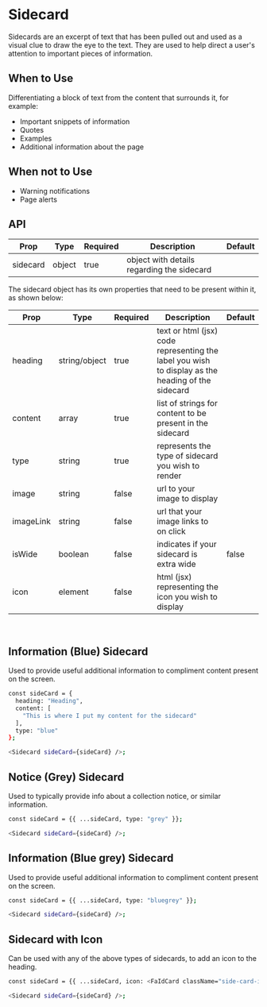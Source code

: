
<Meta title="Sidecard" component={Sidecard} />

# Sidecard

Sidecards are an excerpt of text that has been pulled out and used as a visual clue
to draw the eye to the text. They are used to help direct a user's attention
to important pieces of information.

## When to Use

Differentiating a block of text from the content that surrounds it, for example:

- Important snippets of information
- Quotes
- Examples
- Additional information about the page

## When not to Use

- Warning notifications
- Page alerts

## API

| Prop     | Type   | Required | Description                                | Default |
| -------- | ------ | -------- | ------------------------------------------ | ------- |
| sidecard | object | true     | object with details regarding the sidecard |         |

The sidecard object has its own properties that need to be present within it, as shown below:

| Prop      | Type          | Required | Description                                                                                       | Default |
| --------- | ------------- | -------- | ------------------------------------------------------------------------------------------------- | ------- |
| heading   | string/object | true     | text or html (jsx) code representing the label you wish to display as the heading of the sidecard |         |
| content   | array         | true     | list of strings for content to be present in the sidecard                                         |         |
| type      | string        | true     | represents the type of sidecard you wish to render                                                |         |
| image     | string        | false    | url to your image to display                                                                      |         |
| imageLink | string        | false    | url that your image links to on click                                                             |         |
| isWide    | boolean       | false    | indicates if your sidecard is extra wide                                                          | false   |
| icon      | element       | false    | html (jsx) representing the icon you wish to display                                              |         |

<br />

## Information (Blue) Sidecard

Used to provide useful additional information to compliment content present on the screen.

<Story name="Information (Blue) Sidecard" id="sidecard--blue"></Story>

```bash
const sideCard = {
  heading: "Heading",
  content: [
    "This is where I put my content for the sidecard"
  ],
  type: "blue"
};

<Sidecard sideCard={sideCard} />;
```

## Notice (Grey) Sidecard

Used to typically provide info about a collection notice, or similar information.

<Story name="Notice (Grey) Sidecard" id="sidecard--grey"></Story>

```bash
const sideCard = {{ ...sideCard, type: "grey" }};

<Sidecard sideCard={sideCard} />;
```

## Information (Blue grey) Sidecard

Used to provide useful additional information to compliment content present on the screen.

<Story name="Information (Blue grey) Sidecard" id="sidecard--blue-grey"></Story>

```bash
const sideCard = {{ ...sideCard, type: "bluegrey" }};

<Sidecard sideCard={sideCard} />;
```

## Sidecard with Icon

Can be used with any of the above types of sidecards, to add an icon to the heading.

<Story name="Sidecard with Icon" id="sidecard--with-icon"></Story>

```bash
const sideCard = {{ ...sideCard, icon: <FaIdCard className="side-card-icon" /> }}

<Sidecard sideCard={sideCard} />;
```
